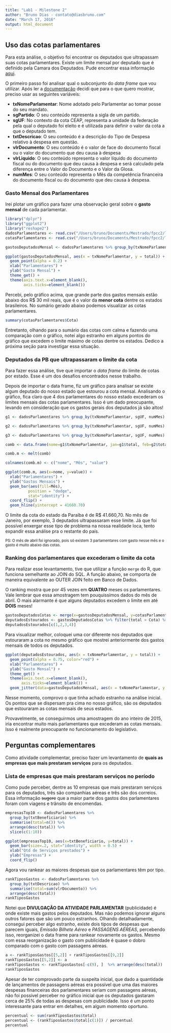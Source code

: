 ```yaml
---
title: "Lab1 - Milestone 2"
author: "Bruno Dias - contato@diasbruno.com"
date: "March 17, 2016"
output: html_document
---
```


Uso das cotas parlamentares
---------------------------------------------------------------------------------------------------
Para esta análise, o objetivo foi encontrar os deputados que ultrapassam suas cotas parlamentares. Existe um limite mensal por deputado que é definido pela Camara dos Deputados. Pude encontrar essa informação [aqui](http://www2.camara.leg.br/comunicacao/assessoria-de-imprensa/cota-parlamentar).

O primeiro passo foi analisar qual o subconjunto do *data frame* que vou utilizar. Após ler a [documentação](http://www2.camara.leg.br/transparencia/cota-para-exercicio-da-atividade-parlamentar/explicacoes-sobre-o-formato-dos-arquivos-xml) decidi que para o que quero mostrar, preciso usar as seguintes variáveis: 

+ **txNomeParlamentar**: Nome adotado pelo Parlamentar ao tomar posse do seu mandato.
+ **sgPartido**:  O seu conteúdo representa a sigla de um partido.
+ **sgUF**: No contexto da cota CEAP, representa a unidade da federação pela qual o deputado foi eleito e é utilizada para definir o valor da cota a que o deputado tem.
+ **txtDescricao**: O seu conteúdo é a descrição do Tipo de Despesa relativo à despesa em questão.
+ **vlrDocumento**:  O seu conteúdo é o valor de face do documento fiscal ou o valor do documento que deu causa à despesa
+ **vlrLiquido**: O seu conteúdo representa o valor líquido do documento fiscal ou do documento que deu causa à despesa e será calculado pela diferença entre o Valor do Documento e o Valor da Glosa.
+ **numMes**:  O seu conteúdo representa o Mês da competência financeira do documento fiscal ou do documento que deu causa à despesa. 

### Gasto Mensal dos Parlamentares

Irei plotar um gráfico para fazer uma observação geral sobre o **gasto mensal** de cada parlamentar. 

```r
library("dplyr")
library("ggplot2")
library("reshape2")
dadosParlamentares <- read.csv("/Users/bruno/Documents/Mestrado/fpcc2/lab1/dadosParlamentares.csv")
cotasParlamentares <- read.csv("/Users/bruno/Documents/Mestrado/fpcc2/lab1/cotasParlamentares.csv")
```

```r
gastosDeputadosMensal <- dadosParlamentares %>% group_by(txNomeParlamentar, sgUF, numMes) %>% summarise(total=sum(vlrLiquido)) %>% arrange(desc(total)) 

ggplot(gastosDeputadosMensal, aes(x = txNomeParlamentar, y = total)) + 
  geom_point(alpha = 0.2) +
  xlab("Parlamentares") +
  ylab("Gasto Mensal") + 
  theme_get() + 
  theme(axis.text.x=element_blank(),
        axis.ticks=element_blank()) 
```

Percebi, pelo gráfico acima, que grande parte dos gastos mensais estão abaixo dos R$ 30 mil reais, que é o valor da **menor cota** dentre os estados brasileiros. No sumário gerado abaixo podemos visualizar as cotas parlamentares.

```r
summary(cotasParlamentares$Cota)
```

Entretanto, olhando para o sumário das cotas com calma e fazendo uma comparação com o gráfico, notei algo estranho em alguns pontos do gráfico que excedem o limite máximo de cotas dentre os estados. Dedico a próxima seção para investigar essa situação. 

### Deputados da PB que ultrapassaram o limite da cota

Para fazer essa análise, tive que importar o *data frame* do limite de cotas por estado. Esse é um dos desafios encontrados nesse trabalho. 

Depois de importar o data frame, fiz um gráfico para analisar se existe algum deputado do nosso estado que estourou a cota mensal. Analisando o gráfico, fica claro que 4 dos parlamentares do nosso estado excederam os limites mensais das cotas parlamentares. Isso é um dado preocupante, levando em consideração que os gastos gerais dos deputados já são altos! 


```r
g1 <- dadosParlamentares %>% group_by(txNomeParlamentar, sgUF, numMes) %>% summarise(total=sum(vlrLiquido)) %>% arrange(desc(total)) %>% filter(numMes==1, sgUF=="PB")

g2 <- dadosParlamentares %>% group_by(txNomeParlamentar, sgUF, numMes) %>% summarise(total=sum(vlrLiquido)) %>% arrange(desc(total)) %>% filter(numMes==2, sgUF=="PB")

g3 <- dadosParlamentares %>% group_by(txNomeParlamentar, sgUF, numMes) %>% summarise(total=sum(vlrLiquido)) %>% arrange(desc(total)) %>% filter(numMes==3, sgUF=="PB")

comb <- data.frame(nome=g1$txNomeParlamentar, jan=g1$total, feb=g2$total, mar=g3$total)

comb.m <- melt(comb)

colnames(comb.m) <- c("nome", "Mês", "value")

ggplot(comb.m, aes(x=nome, y=value)) +
  xlab("Parlamentares") + 
  ylab("Gastos Mensais") + 
  geom_bar(aes(fill=Mês), 
          position = "dodge", 
          stat="identity") + 
  coord_flip() + 
  geom_hline(yintercept = 41660.70)
```


O limite da cota do estado da Paraíba é de R$ 41.660,70. No mês de Janeiro, por exemplo, 3 deputados ultrapassaram esse limite. Já que foi possível enxergar esse tipo de problema na nossa realidade loca, tento expandir essa análise pra o restante do país.

<sub>PS: O mês de abril foi ignorado, pois só existem 3 parlamentares com gasto nesse mês e o gasto é muito abaixo das cotas.</sub>

### Ranking dos parlamentares que excederam o limite da cota

Para realizar esse levantamento, tive que utilizar a função `merge` do R, que funciona semelhante ao JOIN do SQL. A função abaixo, se comporta de maneira equivalente ao OUTER JOIN feito em Banco de Dados. 

O ranking mostra que por 45 vezes em **QUATRO** meses os parlamentares. Vale lembrar que essa amostragem tem pouquissímos dados do mês de abril. O mais alarmante é que alguns deputados excedem o limite em até **DOIS** meses!

```r
gastosDeputadosCotas <- merge(x=gastosDeputadosMensal, y=cotasParlamentares, by ="sgUF", all = TRUE)
deputadosEstourados <- gastosDeputadosCotas %>% filter(total > Cota) %>% arrange(desc(txNomeParlamentar))
deputadosEstourados[c(1,2,3,4)]
```

Para visualizar melhor, coloquei uma cor diferente nos deputados que estouraram a cota no mesmo gráfico que mostrei anteriormente dos gastos mensais de todos os deputados. 

``` r
ggplot(deputadosEstourados, aes(x = txNomeParlamentar, y = total)) + 
  geom_point(alpha = 0.75, color="red") +
  xlab("Parlamentares") +
  ylab("Gasto Mensal") + 
  theme_get() + 
  theme(axis.text.x=element_blank(),
       axis.ticks=element_blank()) + 
  geom_jitter(data=gastosDeputadosMensal, aes(x = txNomeParlamentar, y = total), alpha = 0.3, color ="blue") 
```

Nesse momento, comprovo o que tinha achado estranho na análise inicial. Os pontos que se dispersam pra cima no nosso gráfico, são os deputados que estouraram as cotas mensais de seus estados. 

Provavelmente, se conseguirmos uma amostragem do ano inteiro de 2015, iria encontrar muito mais parlamentares que excederam as cotas mensais. Isso é realmente preocupante no funcionamento do legislativo. 

## Perguntas complementares
Como atividade complementar, preciso fazer um levantamento de **quais as empresas que mais prestaram serviços** para os deputados. 

### Lista de empresas que mais prestaram serviços no período 

Como pude perceber, dentre as 10 empresas que mais prestaram serviços para os deputados, três são companhias aéreas e três são dos correios. Essa informação ~~sugere~~ que a maior parte dos gastos dos parlamentares foram com viagens e trânsito de encomendas. 

```r
empresasTop10 <- dadosParlamentares %>% 
  group_by(txtBeneficiario) %>% 
  summarise(total=n()) %>% 
  arrange(desc(total)) %>% 
  slice(c(1:10))

ggplot(empresasTop10, aes(x=txtBeneficiario, y=total)) + 
  geom_bar(size=.2, stat="identity", width = 0.5) + 
  xlab("Qtd de Serviços prestados") + 
  ylab("Empresas") + 
  coord_flip()
```


Agora vou rankear as maiores despesas que os parlamentares têm por tipo.  
``` r
rankTiposGastos <- dadosParlamentares %>% 
  group_by(txtDescricao) %>% 
  summarise(total=sum(vlrDocumento)) %>% 
  arrange(desc(total))
rankTiposGastos
```

Notei que **DIVULGAÇÃO DA ATIVIDADE PARLAMENTAR** (publicidade) é onde existe mais gastos pelos deputados. Mas não podemos ignorar alguns outros fatores que são um pouco estranhos. Olhando detalhadamente, consegui perceber algo estranho, existe dois tipos de despesas que parecem iguais,  *Emissão Bilhete Aéreo* e *PASSAGENS AÉREAS*, percebendo isso, reorganizei o data frame para rankear novamente os gastos. Mesmo com essa reorganização o gasto com publicidade é quase o dobro comparado com o gasto com passagens aéreas.

```r
a <- rankTiposGastos[[5,2]] + rankTiposGastos[[9,2]]
rankTiposGastos[[5,2]] <- a
rankTiposGastos <- rankTiposGastos[-c(9), ]  %>% arrange(desc(total))
rankTiposGastos
```

Apesar de ter comprovado parte da suspeita inicial, que dado a quantidade de lançamentos de passagens aéreas era possível que uma das maiores despesas financeiras dos parlamentares seriam com passagens aéreas, não foi possível perceber no gráfico inicial que os deputados gastaram cerca de 25% de todas as despesas com publicidade. Isso é um ponto interessante para entrar em detalhes, em algum momento oportuno. 

```r
percentual <- sum(rankTiposGastos$total)
percentual <- (rankTiposGastos$total[c(1)]) / percentual
percentual
```
